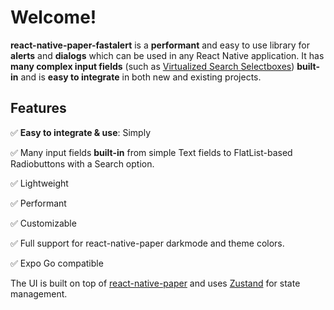 # Welcome!
 
**react-native-paper-fastalert** is a **performant** and easy to use library for **alerts** and **dialogs** which can be used in any React Native application. It has **many complex input fields** (such as [Virtualized Search Selectboxes](/fields/search-select.mdx)) **built-in** and is **easy to integrate** in both new and existing projects.


## Features

✅ **Easy to integrate & use**:
Simply 

✅ Many input fields **built-in** from simple Text fields to FlatList-based Radiobuttons with a Search option.

✅ Lightweight

✅ Performant

✅ Customizable

✅ Full support for react-native-paper darkmode and theme colors.

✅ Expo Go compatible


The UI is built on top of [react-native-paper](https://github.com/callstack/react-native-paper) and uses [Zustand](https://github.com/pmndrs/zustand) for state management.